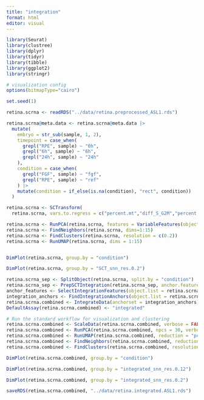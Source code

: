 ```yaml
---
title: "integration"
format: html
editor: visual
---
```


```r
library(Seurat)
library(clustree)
library(dplyr)
library(tidyr)
library(tibble)
library(ggplot2)
library(stringr)

# visualization config
options(bitmapType="cairo")

set.seed(1)

```


```r
retina.scrna <- readRDS("../data/retina.preprocessed_ASL1.rds")

retina.scrna@meta.data <- retina.scrna@meta.data |> 
  mutate(
    embryo = str_sub(sample, 1, 2),
    timepoint = case_when(
      grepl("RPE", sample) ~ "0h",
      grepl("6h", sample) ~ "6h",
      grepl("24h", sample) ~ "24h"
    ),
    condition = case_when(
      grepl("FGF", sample) ~ "fgf",
      grepl("RPE", sample) ~ "ref"
    ) |> 
    mutate(condition = if_else(is.na(condition), "rect", condition))
  )
```

```r
retina.scrna <- SCTransform(
  retina.scrna, vars.to.regress = c("percent.mt","diff_S_G2M","percent.W"), ncells = 3000, conserve.memory = TRUE, verbose = TRUE)
```




```r
retina.scrna <- RunPCA(retina.scrna, features = VariableFeatures(object = retina.scrna))
retina.scrna <- FindNeighbors(retina.scrna, dims=1:15)
retina.scrna <- FindClusters(retina.scrna, resolution = c(0.2))
retina.scrna <- RunUMAP(retina.scrna, dims = 1:15)


DimPlot(retina.scrna, group.by = "condition")
```
```r
DimPlot(retina.scrna, group.by = "SCT_snn_res.0.2")
```

```r
retina.scrna_sep <- SplitObject(retina.scrna, split.by = "condition")
retina.scrna_sep <- PrepSCTIntegration(retina.scrna_sep, anchor.features = 2000)
anchor_features <- SelectIntegrationFeatures(object.list = retina.scrna_sep)
integration_anchors <- FindIntegrationAnchors(object.list = retina.scrna_sep, normalization.method = "SCT", anchor.features = anchor_features)
retina.scrna.combined <- IntegrateData(anchorset = integration_anchors)
DefaultAssay(retina.scrna.combined) <- "integrated"
```

```r
# Run the standard workflow for visualization and clustering
retina.scrna.combined <- ScaleData(retina.scrna.combined, verbose = FALSE)
retina.scrna.combined <- RunPCA(retina.scrna.combined, npcs = 30, verbose = FALSE)
retina.scrna.combined <- RunUMAP(retina.scrna.combined, reduction = "pca", dims = 1:15)
retina.scrna.combined <- FindNeighbors(retina.scrna.combined, reduction = "pca", dims = 1:15)
retina.scrna.combined <- FindClusters(retina.scrna.combined, resolution = c(0.1, 0.12, 0.18, 0.2))
```

```r
DimPlot(retina.scrna.combined, group.by = "condition")
```

```r
DimPlot(retina.scrna.combined, group.by = "integrated_snn_res.0.12")
```

```r
DimPlot(retina.scrna.combined, group.by = "integrated_snn_res.0.2")
```

```r
saveRDS(retina.scrna.combined, "../data/retina.integrated.ASL1.rds")
```

